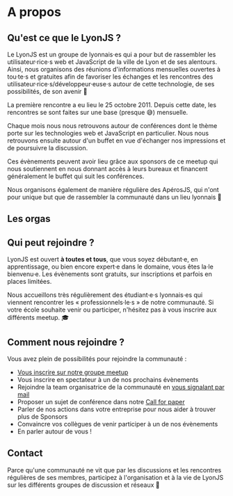 
<LyonJSHead
  title="LyonJS | À propos"
  description="Qu'est-ce que LyonJS, comment le meetup est organisé ? Comment participer ? Qui sont les organisateurs ?"
/>

<main>

# A propos

## Qu'est ce que le LyonJS ?

Le LyonJS est un groupe de lyonnais·es qui a pour but de rassembler les utilisateur·rice·s web et JavaScript
de la ville de Lyon et de ses alentours. Ainsi, nous organisons des réunions d'informations mensuelles
ouvertes à tou·te·s et gratuites afin de favoriser les échanges et les rencontres des
utilisateur·rice·s/développeur·euse·s autour de cette technologie, de ses possibilités, de son avenir 🦁

La première rencontre a eu lieu le 25 octobre 2011. Depuis cette date, les rencontres se sont faites sur une
base (presque 😅) mensuelle.

Chaque mois nous nous retrouvons autour de conférences dont le thème porte sur les technologies web et
JavaScript en particulier. Nous nous retrouvons ensuite autour d'un buffet en vue d'échanger nos
impressions et de poursuivre la discussion.

Ces évènements peuvent avoir lieu grâce aux sponsors de ce meetup qui nous soutiennent en nous donnant accès à
leurs bureaux et financent généralement le buffet qui suit les conférences.

Nous organisons également de manière régulière des ApérosJS, qui n'ont pour unique but que de rassembler
la communauté dans un lieu lyonnais 🍻

## Les orgas

<Orgas />

## Qui peut rejoindre ?

LyonJS est ouvert **à toutes et tous**, que vous soyez débutant·e, en apprentissage, ou bien
encore expert·e dans le domaine, vous êtes la·le bienvenu·e. Les évènements sont gratuits, sur inscriptions et
parfois en places limitées.

Nous accueillons très régulièrement des étudiant·e·s lyonnais·es qui viennent rencontrer les «
professionnels·le·s » de notre communauté. Si votre école souhaite venir ou participer, n'hésitez pas à
vous inscrire aux différents meetup. 🎓

## Comment nous rejoindre ?

Vous avez plein de possibilités pour rejoindre la communauté :

- [Vous inscrire sur notre groupe meetup](https://www.meetup.com/fr-FR/LyonJS/)
- Vous inscrire en spectateur à un de nos prochains évènements
- Rejoindre la team organisatrice de la communauté en [vous signalant par mail](mailto:contact@lyonjs.org)
- Proposer un sujet de conférence dans notre [Call for paper](https://bit.ly/lyonjs-cfp)
- Parler de nos actions dans votre entreprise pour nous aider à trouver plus de Sponsors
- Convaincre vos collègues de venir participer à un de nos évènements
- En parler autour de vous !

## Contact

Parce qu'une communauté ne vit que par les discussions et les rencontres régulières de ses membres,
participez à l'organisation et à la vie de LyonJS sur les différents groupes de discussion et réseaux 💌

<Socials />

</main>
